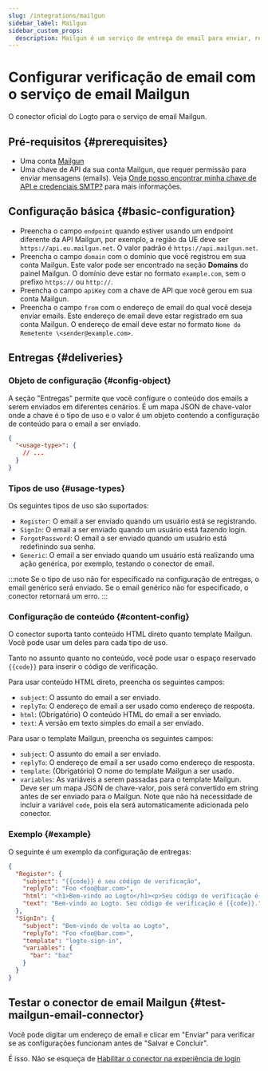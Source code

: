 ```yaml
---
slug: /integrations/mailgun
sidebar_label: Mailgun
sidebar_custom_props:
  description: Mailgun é um serviço de entrega de email para enviar, receber e rastrear emails.
---
```



# Configurar verificação de email com o serviço de email Mailgun

O conector oficial do Logto para o serviço de email Mailgun.

<GuideTip />

## Pré-requisitos \{#prerequisites}

- Uma conta [Mailgun](https://www.mailgun.com/)
- Uma chave de API da sua conta Mailgun, que requer permissão para enviar mensagens (emails). Veja [Onde posso encontrar minha chave de API e credenciais SMTP?](https://help.mailgun.com/hc/en-us/articles/203380100-Where-Can-I-Find-My-API-Key-and-SMTP-Credentials-) para mais informações.

## Configuração básica \{#basic-configuration}

- Preencha o campo `endpoint` quando estiver usando um endpoint diferente da API Mailgun, por exemplo, a região da UE deve ser `https://api.eu.mailgun.net`. O valor padrão é `https://api.mailgun.net`.
- Preencha o campo `domain` com o domínio que você registrou em sua conta Mailgun. Este valor pode ser encontrado na seção **Domains** do painel Mailgun. O domínio deve estar no formato `example.com`, sem o prefixo `https://` ou `http://`.
- Preencha o campo `apiKey` com a chave de API que você gerou em sua conta Mailgun.
- Preencha o campo `from` com o endereço de email do qual você deseja enviar emails. Este endereço de email deve estar registrado em sua conta Mailgun. O endereço de email deve estar no formato `Nome do Remetente \<sender@example.com>`.

## Entregas \{#deliveries}

### Objeto de configuração \{#config-object}

A seção "Entregas" permite que você configure o conteúdo dos emails a serem enviados em diferentes cenários. É um mapa JSON de chave-valor onde a chave é o tipo de uso e o valor é um objeto contendo a configuração de conteúdo para o email a ser enviado.

```json
{
  "<usage-type>": {
    // ...
  }
}
```

### Tipos de uso \{#usage-types}

Os seguintes tipos de uso são suportados:

- `Register`: O email a ser enviado quando um usuário está se registrando.
- `SignIn`: O email a ser enviado quando um usuário está fazendo login.
- `ForgotPassword`: O email a ser enviado quando um usuário está redefinindo sua senha.
- `Generic`: O email a ser enviado quando um usuário está realizando uma ação genérica, por exemplo, testando o conector de email.

:::note
Se o tipo de uso não for especificado na configuração de entregas, o email genérico será enviado. Se o email genérico não for especificado, o conector retornará um erro.
:::

### Configuração de conteúdo \{#content-config}

O conector suporta tanto conteúdo HTML direto quanto template Mailgun. Você pode usar um deles para cada tipo de uso.

Tanto no assunto quanto no conteúdo, você pode usar o espaço reservado `{{code}}` para inserir o código de verificação.

Para usar conteúdo HTML direto, preencha os seguintes campos:

- `subject`: O assunto do email a ser enviado.
- `replyTo`: O endereço de email a ser usado como endereço de resposta.
- `html`: (Obrigatório) O conteúdo HTML do email a ser enviado.
- `text`: A versão em texto simples do email a ser enviado.

Para usar o template Mailgun, preencha os seguintes campos:

- `subject`: O assunto do email a ser enviado.
- `replyTo`: O endereço de email a ser usado como endereço de resposta.
- `template`: (Obrigatório) O nome do template Mailgun a ser usado.
- `variables`: As variáveis a serem passadas para o template Mailgun. Deve ser um mapa JSON de chave-valor, pois será convertido em string antes de ser enviado para o Mailgun. Note que não há necessidade de incluir a variável `code`, pois ela será automaticamente adicionada pelo conector.

### Exemplo \{#example}

O seguinte é um exemplo da configuração de entregas:

```json
{
  "Register": {
    "subject": "{{code}} é seu código de verificação",
    "replyTo": "Foo <foo@bar.com>",
    "html": "<h1>Bem-vindo ao Logto</h1><p>Seu código de verificação é {{code}}.</p>",
    "text": "Bem-vindo ao Logto. Seu código de verificação é {{code}}."
  },
  "SignIn": {
    "subject": "Bem-vindo de volta ao Logto",
    "replyTo": "Foo <foo@bar.com>",
    "template": "logto-sign-in",
    "variables": {
      "bar": "baz"
    }
  }
}
```

## Testar o conector de email Mailgun \{#test-mailgun-email-connector}

Você pode digitar um endereço de email e clicar em "Enviar" para verificar se as configurações funcionam antes de "Salvar e Concluir".

É isso. Não se esqueça de [Habilitar o conector na experiência de login](/connectors/email-connectors/#enable-email-sign-up-or-sign-in)
